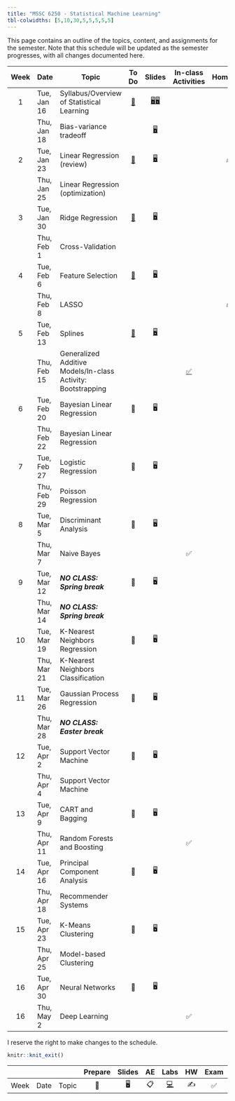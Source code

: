```yaml
---
title: "MSSC 6250 - Statistical Machine Learning"
tbl-colwidths: [5,10,30,5,5,5,5,5]
---
```


This page contains an outline of the topics, content, and assignments for the semester. Note that this schedule will be updated as the semester progresses, with all changes documented here.

::: column-screen-inset-right
| Week | Date        | Topic                                                        |               To Do               |                                      Slides                                      |                  In-class Activities                   |             Homework             | Project |
|:-------:|---------|---------|:-------:|:-------:|:-------:|:-------:|:-------:|
|  1   | Tue, Jan 16 | Syllabus/Overview of Statistical Learning                    | [📖](/weeks/week-1.html "Week 1") | [🖥️](slides/01-syllabus.html "Syllabus")[🖥️](slides/02-overview.html "Overview") |                                                        |                                  |         |
|      | Thu, Jan 18 | Bias-variance tradeoff                                       |                                   |                [🖥️](slides/03-bias-var.html "bias-var-tradeoff")                 |                                                        |                                  |         |
|  2   | Tue, Jan 23 | Linear Regression (review)                                   | [📖](/weeks/week-2.html "Week 2") |               [🖥️](slides/04-linear-reg.html "Linear regression")                |                                                        | [✍️](/hw/hw-1.html "Homework 1") |         |
|      | Thu, Jan 25 | Linear Regression (optimization)                             |                                   |                                                                                  |                                                        |                                  |         |
|  3   | Tue, Jan 30 | Ridge Regression                                             | [📖](/weeks/week-3.html "Week 3") |      [🖥️](slides/05-ridge-cv.html "Ridge regression and cross validation")       |                                                        |                                  |         |
|      | Thu, Feb 1  | Cross-Validation                                             |                                   |                                                                                  |                                                        |                                  |         |
|  4   | Tue, Feb 6  | Feature Selection                                            | [📖](/weeks/week-4.html "Week 4") |                   [🖥️](slides/06-lasso-vs.html "06-lasso-vs")                    |                                                        |                                  |         |
|      | Thu, Feb 8  | LASSO                                                        |                                   |                                                                                  |                                                        | [✍️](/hw/hw-2.html "Homework 2") |         |
|  5   | Tue, Feb 13 | Splines                                                      | [📖](/weeks/week-5.html "Week 5") |                    [🖥️](slides/07-splines.html "07-splines")                     |                                                        |                                  |         |
|      | Thu, Feb 15 | Generalized Additive Models/In-class Activity: Bootstrapping |                                   |                                                                                  | [✅](activity-work.html#class-activity-1 "Activity 1") |                                  |         |
|  6   | Tue, Feb 20 | Bayesian Linear Regression                                   |                📖                 |                                        🖥️                                        |                                                        |                                  |         |
|      | Thu, Feb 22 | Bayesian Linear Regression                                   |                                   |                                                                                  |                                                        |                                  |         |
|  7   | Tue, Feb 27 | Logistic Regression                                          |                📖                 |                                        🖥️                                        |                                                        |                                  |         |
|      | Thu, Feb 29 | Poisson Regression                                           |                                   |                                                                                  |                                                        |                                  |         |
|  8   | Tue, Mar 5  | Discriminant Analysis                                        |                📖                 |                                        🖥️                                        |                                                        |                                  |         |
|      | Thu, Mar 7  | Naive Bayes                                                  |                                   |                                                                                  |                           ✅                           |                                  |         |
|  9   | Tue, Mar 12 | ***NO CLASS: Spring break***                                 |                📖                 |                                        🖥️                                        |                                                        |                                  |         |
|      | Thu, Mar 14 | ***NO CLASS: Spring break***                                 |                                   |                                                                                  |                                                        |                                  |         |
|  10  | Tue, Mar 19 | K-Nearest Neighbors Regression                               |                📖                 |                                        🖥️                                        |                                                        |                                  |         |
|      | Thu, Mar 21 | K-Nearest Neighbors Classification                           |                                   |                                                                                  |                                                        |                                  |         |
|  11  | Tue, Mar 26 | Gaussian Process Regression                                  |                📖                 |                                        🖥️                                        |                                                        |                                  |         |
|      | Thu, Mar 28 | ***NO CLASS: Easter break***                                 |                                   |                                                                                  |                                                        |                                  |         |
|  12  | Tue, Apr 2  | Support Vector Machine                                       |                📖                 |                                        🖥️                                        |                                                        |                                  |         |
|      | Thu, Apr 4  | Support Vector Machine                                       |                                   |                                                                                  |                                                        |                                  |         |
|  13  | Tue, Apr 9  | CART and Bagging                                             |                📖                 |                                        🖥️                                        |                                                        |                                  |         |
|      | Thu, Apr 11 | Random Forests and Boosting                                  |                                   |                                                                                  |                           ✅                           |                                  |         |
|  14  | Tue, Apr 16 | Principal Component Analysis                                 |                📖                 |                                        🖥️                                        |                                                        |                                  |         |
|      | Thu, Apr 18 | Recommender Systems                                          |                                   |                                                                                  |                                                        |                                  |         |
|  15  | Tue, Apr 23 | K-Means Clustering                                           |                📖                 |                                        🖥️                                        |                                                        |                                  |         |
|      | Thu, Apr 25 | Model-based Clustering                                       |                                   |                                                                                  |                                                        |                                  |         |
|  16  | Tue, Apr 30 | Neural Networks                                              |                📖                 |                                        🖥️                                        |                                                        |                                  |         |
|  16  | Thu, May 2  | Deep Learning                                                |                                   |                                                                                  |                           ✅                           |                                  |         |
:::

I reserve the right to make changes to the schedule.

```r
knitr::knit_exit()
```

|      |      |       | Prepare | Slides | AE  |                                                    Labs                                                    | HW  | Exam | Project |
|--------|--------|--------|:------:|:------:|:------:|:------:|:------:|:------:|:------:|
| Week | Date | Topic |   📖    |   🖥️   | 📋  | [💻](https://sakai.duke.edu/samigo-app/servlet/Login?id=6fa7ebf3-01af-42a6-91ba-3e813d3901221641094171786) | ✍️  |  ✅  |   📂    |
